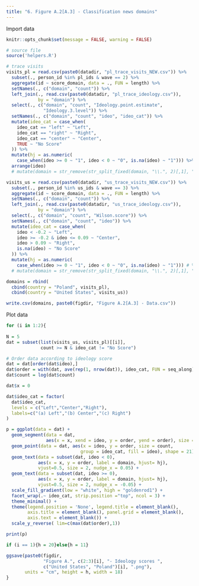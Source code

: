 ```yaml
---
title: "6. Figure A.2[A.3] - Classification news domains"
---
```


Import data 
```r
knitr::opts_chunk$set(message = FALSE, warning = FALSE)

# source file 
source('helpers.R')

# trace visits
visits_pl = read.csv(paste0(datadir, "pl_trace_visits_NEW.csv")) %>%
  subset(., person_id %in% pl_ids & wave == 2) %>%
  aggregate(id ~ score_domain, data = ., FUN = length) %>% 
  setNames(., c("domain", "count")) %>% 
  left_join(., read.csv(paste0(datadir, "pl_trace_ideology.csv")), 
            by = "domain") %>% 
  select(., c("domain", "count", "Ideology.point.estimate", 
              "Ideology.3.level")) %>%
  setNames(., c("domain", "count", "ideo", "ideo_cat")) %>% 
  mutate(ideo_cat = case_when(
    ideo_cat == "left" ~ "Left",
    ideo_cat == "right" ~ "Right",
    ideo_cat == "center" ~ "Center",
    TRUE ~ "No Score"
  )) %>%
  mutate(hj = as.numeric(
    case_when(ideo >= 0 ~ "1", ideo < 0 ~ "0", is.na(ideo) ~ "1"))) %>%
  arrange(ideo)
  # mutate(domain = str_remove(str_split_fixed(domain, "\\.", 2)[,1], " ")) 

visits_us = read.csv(paste0(datadir, "us_trace_visits_NEW.csv")) %>% 
  subset(., person_id %in% us_ids & wave == 3) %>%
  aggregate(id ~ score_domain, data = ., FUN = length) %>% 
  setNames(., c("domain", "count")) %>% 
  left_join(., read.csv(paste0(datadir, "us_trace_ideology.csv")), 
            by = "domain") %>% 
  select(., c("domain", "count", "Wilson.score")) %>%
  setNames(., c("domain", "count", "ideo")) %>%
  mutate(ideo_cat = case_when(
    ideo < -0.2 ~ "Left", 
    ideo >= -0.2 & ideo <= 0.09 ~ "Center",
    ideo > 0.09 ~ "Right",
    is.na(ideo) ~ "No Score"
  )) %>% 
  mutate(hj = as.numeric(
    case_when(ideo >= 0 ~ "1", ideo < 0 ~ "0", is.na(ideo) ~ "1"))) # %>% 
  # mutate(domain = str_remove(str_split_fixed(domain, "\\.", 2)[,1], " "))

domains = rbind(
  cbind(country = "Poland", visits_pl), 
  cbind(country = "United States", visits_us))

write.csv(domains, paste0(figdir, "Figure A.2[A.3] - Data.csv"))
```

Plot data
```r
for (i in 1:2){
  
N = 5
dat = subset(list(visits_us, visits_pl)[[i]], 
             count >= N & ideo_cat != "No Score")

# Order data according to ideology score
dat = dat[order(dat$ideo),]
dat$order = with(dat, ave(rep(1, nrow(dat)), ideo_cat, FUN = seq_along))
dat$count = log(dat$count)

dat$x = 0

dat$ideo_cat = factor(
  dat$ideo_cat, 
  levels = c("Left","Center","Right"), 
  labels=c("(a) Left","(b) Center","(c) Right")
)

p = ggplot(data = dat) + 
  geom_segment(data = dat, 
               aes(x = x, xend = ideo, y = order, yend = order), size = 0.5) + 
  geom_point(data = dat, aes(x = ideo, y = order, size = count, 
                            group = ideo_cat, fill = ideo), shape = 21) + 
  geom_text(data = subset(dat, ideo < 0), 
            aes(x = x, y = order, label = domain, hjust= hj), 
            vjust=0.5, size = 2, nudge_x = 0.05) +
  geom_text(data = subset(dat, ideo >= 0), 
            aes(x = x, y = order, label = domain, hjust= hj), 
            vjust=0.5, size = 2, nudge_x = -0.05) +
  scale_fill_gradient(low = "white", high = "goldenrod1") + 
  facet_wrap(.~ ideo_cat, strip.position ="top", ncol = 3) + 
  theme_minimal() + 
  theme(legend.position = 'None', legend.title = element_blank(),
        axis.title = element_blank(), panel.grid = element_blank(), 
        axis.text = element_blank()) + 
  scale_y_reverse( lim=c(max(dat$order),1))

print(p)

if (i == 1){h = 20}else{h = 11}

ggsave(paste0(figdir,
              "Figure A.", c(2:3)[i], "- Ideology scores ", 
              c("United States", "Poland")[i], ".png"), 
       units = "cm", height = h, width = 18)
}
```


